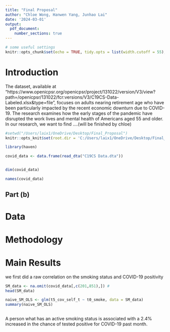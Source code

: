 ---
title: "Final Proposal"
author: "Chloe Wong, Hanwen Yang, Junhao Lai"
date: '2024-03-01'
output:
  pdf_document: 
    number_sections: true
---

```{r setup, include=FALSE}
# some useful settings
knitr::opts_chunk$set(echo = TRUE, tidy.opts = list(width.cutoff = 55), tidy = TRUE, fig.align="center")
```

# Introduction 

The dataset, available at "https://www.openicpsr.org/openicpsr/project/131022/version/V3/view?path=/openicpsr/131022/fcr:versions/V3/C19CS-Data-Labeled.xlsx&type=file", focuses on adults nearing retirement age who have been particularly impacted by the recent economic downturn due to COVID-19. The research examines how the early stages of the pandemic have disrupted the work lives and mental health of Americans aged 55 and older.
  In our research, we want to find ....(will be finished by chloe)

```{r}
#setwd("/Users/laix1/OneDrive/Desktop/Final_Proposal")
knitr::opts_knit$set(root.dir = 'C:/Users/laix1/OneDrive/Desktop/Final_Proposal/ECON124')

library(haven)

covid_data <- data.frame(read_dta("C19CS Data.dta"))


dim(covid_data)


```
```{R}
names(covid_data)
```

## Part (b)


# Data



# Methodology 


# Main Results
we first did a raw correlation on the smoking status and COVID-19 positivity 
```{r}

SM_data <- na.omit(covid_data[,c(201,851),]) #
head(SM_data)

naive_SM_OLS <- glm(t5_cov_self_t ~ t0_smoke, data = SM_data)
summary(naive_SM_OLS)



```
A person what has an active smoking status is associated with a 2.4% increased in the chance of tested positive for COVID-19 past month.

